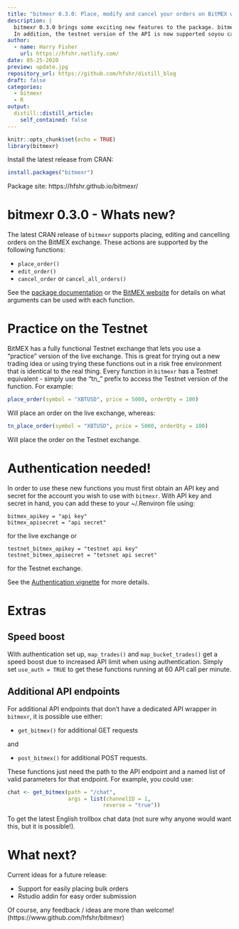 ```yaml
---
title: "bitmexr 0.3.0: Place, modify and cancel your orders on BitMEX without leaving R! "
description: |
  bitmexr 0.3.0 brings some exciting new features to the package. bitmexr now            supports placing, editing and cancelling orders through BitMEX's API.
  In addition, the testnet version of the API is now supported soyou can try out         managing orders using the package in a risk free environment!
author:
  - name: Harry Fisher
    url: https://hfshr.netlify.com/
date: 05-25-2020
preview: update.jpg
repository_url: https://github.com/hfshr/distill_blog
draft: false
categories: 
  - bitmexr
  - R
output:
  distill::distill_article:
    self_contained: false
---
```


```r
knitr::opts_chunk$set(echo = TRUE)
library(bitmexr)
```

Install the latest release from CRAN:

```r
install.packages("bitmexr")
```

Package site: https://hfshr.github.io/bitmexr/

# bitmexr 0.3.0 - Whats new?

The latest CRAN release of `bitmexr` supports placing, editing and cancelling orders on the BitMEX exchange. These actions are supported by the following functions:

- `place_order()`
- `edit_order()`
- `cancel_order` or  `cancel_all_orders()`

See the [package documentation](https://hfshr.github.io/bitmexr/reference/index.html) or the [BitMEX website](https://www.bitmex.com/api/explorer/) for details on what arguments can be used with each function.

# Practice on the Testnet

BitMEX has a fully functional Testnet exchange that lets you use a "practice" version of the live exchange. This is great for trying out a new trading idea or using trying these functions out in a risk free environment that is identical to the real thing.  Every function in `bitmexr` has a Testnet equivalent - simply use the "tn_" prefix to access the Testnet version of the function. For example:

```r
place_order(symbol = "XBTUSD", price = 5000, orderQty = 100)
```

Will place an order on the live exchange, whereas:

```r
tn_place_order(symbol = "XBTUSD", price = 5000, orderQty = 100)
```

Will place the order on the Testnet exchange.

# Authentication needed!

In order to use these new functions you must first obtain an API key and secret for the account you wish to use with `bitmexr`. With API key and secret in hand, you can add these to your ~/.Renviron file using:
```
bitmex_apikey = "api key"
bitmex_apisecret = "api secret"
```
for the live exchange or
```
testnet_bitmex_apikey = "testnet api key"
testnet_bitmex_apisecret = "tetsnet api secret"
```
for the Testnet exchange. 

See the [Authentication vignette](https://hfshr.github.io/bitmexr/articles/authentication.html) for more details.

# Extras

## Speed boost 

With authentication set up, `map_trades()` and `map_bucket_trades()` get a speed boost due to increased API limit when using authentication. Simply set `use_auth = TRUE` to get these functions running at 60 API call per minute.

## Additional API endpoints

For additional API endpoints that don't have a dedicated API wrapper in `bitmexr`, it is possible use either:

- `get_bitmex()` for additional GET requests

and

- `post_bitmex()` for additional POST requests.

These functions just need the path to the API endpoint and a named list of valid parameters for that endpoint. For example, you could use:

```r
chat <- get_bitmex(path = "/chat", 
                   args = list(channelID = 1, 
                              reverse = "true"))
```

To get the latest English trollbox chat data (not sure why anyone would want this, but it is possible!).

# What next?

Current ideas for a future release:

- Support for easily placing bulk orders 
- Rstudio addin for easy order submission

Of course, any feedback / ideas are more than welcome! (https://www.github.com/hfshr/bitmexr)